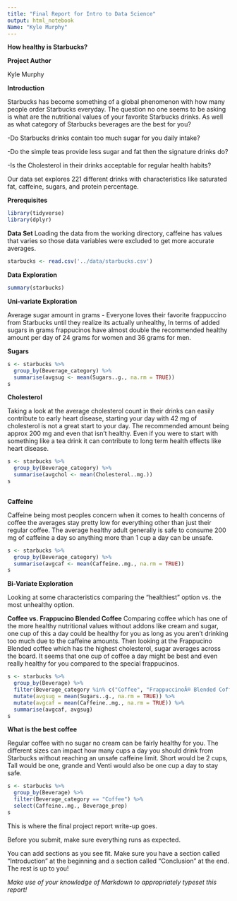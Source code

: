 ```yaml
---
title: "Final Report for Intro to Data Science"
output: html_notebook
Name: "Kyle Murphy"
---
```


**How healthy is Starbucks?**

**Project Author**

Kyle Murphy

**Introduction**

Starbucks has become something of a global phenomenon with how many people order Starbucks everyday. The question no one seems to be asking is what are the nutritional values of your favorite Starbucks drinks. As well as what category of Starbucks beverages are the best for you?

-Do Starbucks drinks contain too much sugar for you daily intake?

-Do the simple teas provide less sugar and fat then the signature drinks do?

-Is the Cholesterol in their drinks acceptable for regular health habits?

Our data set explores 221 different drinks with characteristics like saturated fat, caffeine, sugars, and protein percentage.

**Prerequisites**

```r
library(tidyverse)
library(dplyr)

```

**Data Set**
Loading the data from the working directory, caffeine has values that varies so those data variables were excluded to get more accurate averages.
```r
starbucks <- read.csv('../data/starbucks.csv')
```

**Data Exploration**
```r
summary(starbucks)
```



**Uni-variate Exploration**

Average sugar amount in grams - Everyone loves their favorite frappuccino from Starbucks until they realize its actually unhealthy, In terms of added sugars in grams frappucinos have almost double the recommended healthy amount per day of 24 grams for women and 36 grams for men.

**Sugars**
```r
s <- starbucks %>%
  group_by(Beverage_category) %>%
  summarise(avgsug <- mean(Sugars..g., na.rm = TRUE))
s
```
**Cholesterol**

Taking a look at the average cholesterol count in their drinks can easily contribute to early heart disease, starting your day with 42 mg of cholesterol is not a great start to your day. The recommended amount being approx 200 mg and even that isn't healthy. Even if you were to start with something like a tea drink it can contribute to long term health effects like heart disease.

```r
s <- starbucks %>%
  group_by(Beverage_category) %>%
  summarise(avgchol <- mean(Cholesterol..mg.))
s
  
```

**Caffeine**

Caffeine being most peoples concern when it comes to health concerns of coffee the averages stay pretty low for everything other than just their regular coffee. The average healthy adult generally is safe to consume 200 mg of caffeine a day so anything more than 1 cup a day can be unsafe. 
```r
s <- starbucks %>%
  group_by(Beverage_category) %>%
  summarise(avgcaf <- mean(Caffeine..mg., na.rm = TRUE))
s
```

**Bi-Variate Exploration**

Looking at some characteristics comparing the "healthiest" option vs. the most unhealthy option.

**Coffee vs. Frappucino Blended Coffee**
Comparing coffee which has one of the more healthy nutritional values without addons like cream and sugar, one cup of this a day could be healthy for you as long as you aren't drinking too much due to the caffeine amounts. Then looking at the Frappucino Blended coffee which has the highest cholesterol, sugar averages across the board. It seems that one cup of coffee a day might be best and even really healthy for you compared to the special frappucinos. 

```r
s <- starbucks %>%
  group_by(Beverage) %>%
  filter(Beverage_category %in% c("Coffee", "FrappuccinoÂ® Blended Coffee")) %>%
  mutate(avgsug = mean(Sugars..g., na.rm = TRUE)) %>%
  mutate(avgcaf = mean(Caffeine..mg., na.rm = TRUE)) %>%
  summarise(avgcaf, avgsug)
s
```

**What is the best coffee**

Regular coffee with no sugar no cream can be fairly healthy for you. The different sizes can impact how many cups a day you should drink from Starbucks without reaching an unsafe caffeine limit. Short would be 2 cups, Tall would be one, grande and Venti would also be one cup a day to stay safe.
```r
s <- starbucks %>%
  group_by(Beverage) %>%
  filter(Beverage_category == "Coffee") %>%
  select(Caffeine..mg., Beverage_prep) 
s
```



This is where the final project report write-up goes. 


Before you submit, make sure everything runs as expected.

You can add sections as you see fit. Make sure you have a section called "Introduction" at the beginning and a section called "Conclusion" at the end. The rest is up to you!

_Make use of your knowledge of Markdown to appropriately typeset this report!_